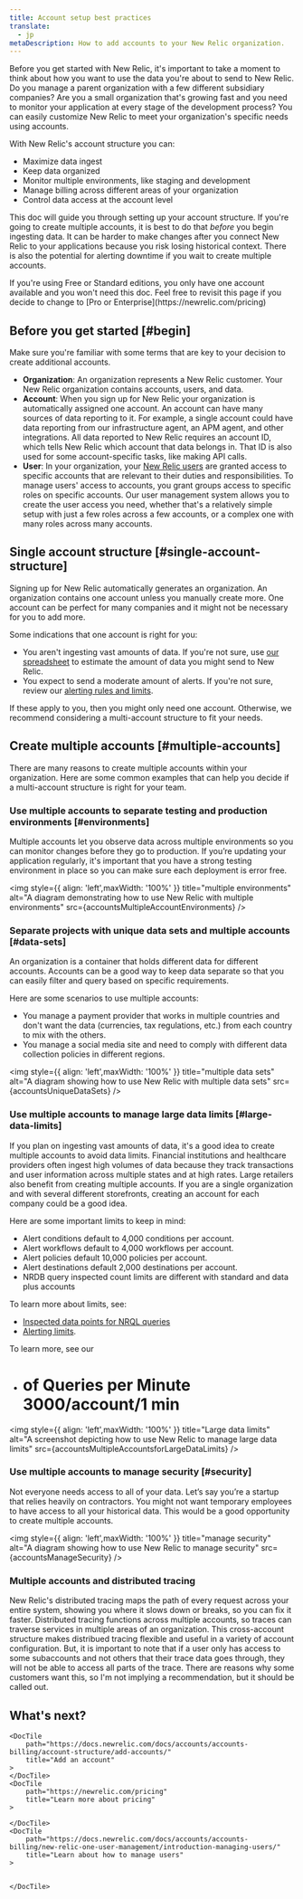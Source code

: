 ```yaml
---
title: Account setup best practices
translate:
  - jp
metaDescription: How to add accounts to your New Relic organization. 
---
```






Before you get started with New Relic, it's important to take a moment to think about how you want to use the data you're about to send to New Relic. Do you manage a parent organization with a few different subsidiary companies? Are you a small organization that's growing fast and you need to monitor your application at every stage of the development process?  You can easily customize New Relic to meet your organization's specific needs using accounts. 

With New Relic's account structure you can:

* Maximize data ingest
* Keep data organized 
* Monitor multiple environments, like staging and development
* Manage billing across different areas of your organization
* Control data access at the account level

This doc will guide you through setting up your account structure. If you're going to create multiple accounts, it is best to do that _before_ you begin ingesting data. It can be harder to make changes after you connect New Relic to your applications because you risk losing historical context. There is also the potential for alerting downtime if you wait to create multiple accounts. 

<Callout variant="tip">
If you're using Free or Standard editions, you only have one account available and you won't need this doc. Feel free to revisit this page if you decide to change to [Pro or Enterprise](https://newrelic.com/pricing)
</Callout>

## Before you get started [#begin]

Make sure you're familiar with some terms that are key to your decision to create additional accounts.

* **Organization**:  An organization represents a New Relic customer. Your New Relic organization contains accounts, users, and data.
* **Account**: When you sign up for New Relic your organization is automatically assigned one account. An account can have many sources of data reporting to it. For example, a single account could have data reporting from our infrastructure agent, an APM agent, and other integrations. All data reported to New Relic requires an account ID, which tells New Relic which account that data belongs in. That ID is also used for some account-specific tasks, like making API calls. 
* **User**: In your organization, your [New Relic users](/docs/accounts/accounts-billing/new-relic-one-user-management/introduction-managing-users/) are granted access to specific accounts that are relevant to their duties and responsibilities. To manage users' access to accounts, you grant groups access to specific roles on specific accounts. Our user management system allows you to create the user access you need, whether that's a relatively simple setup with just a few roles across a few accounts, or a complex one with many roles across many accounts. 

## Single account structure [#single-account-structure]

Signing up for New Relic automatically generates an organization. An organization contains one account unless you manually create more. One account can be perfect for many companies and it might not be necessary for you to add more. 

Some indications that one account is right for you:
* You aren't ingesting vast amounts of data. If you're not sure, use [our spreadsheet](https://newrelic.com/blog/nerdlog/estimate-data-cost) to estimate the amount of data you might send to New Relic.
* You expect to send a moderate amount of alerts. If you're not sure, review our [alerting rules and limits](/docs/alerts-applied-intelligence/new-relic-alerts/learn-alerts/rules-limits-alerts/).

If these apply to you, then you might only need one account. Otherwise, we recommend considering a multi-account structure to fit your needs.

## Create multiple accounts [#multiple-accounts]

There are many reasons to create multiple accounts within your organization. Here are some common examples that can help you decide if a multi-account structure is right for your team.

### Use multiple accounts to separate testing and production environments [#environments]

Multiple accounts let you observe data across multiple environments so you can monitor changes before they go to production. If you’re updating your application regularly, it's important that you have a strong testing environment in place so you can make sure each deployment is error free.

<img
    style={{ align: 'left',maxWidth: '100%' }}
    title="multiple environments"
    alt="A diagram demonstrating how to use New Relic with multiple environments"
    src={accountsMultipleAccountEnvironments}
/>

### Separate projects with unique data sets and multiple accounts [#data-sets]

An organization is a container that holds different data for different accounts. Accounts can be a good way to keep data separate so that you can easily filter and query based on specific requirements. 

Here are some scenarios to use multiple accounts:
* You manage a payment provider that works in multiple countries and don't want the data (currencies, tax regulations, etc.) from each country to mix with the others. 
* You manage a social media site and need to comply with different data collection policies in different regions.

<img
    style={{ align: 'left',maxWidth: '100%' }}
    title="multiple data sets"
    alt="A diagram showing how to use New Relic with multiple data sets"
    src={accountsUniqueDataSets}
/>

### Use multiple accounts to manage large data limits [#large-data-limits]

If you plan on ingesting vast amounts of data, it's a good idea to create multiple accounts to avoid data limits. Financial institutions and healthcare providers often ingest high volumes of data because they track transactions and user information across multiple states and at high rates. Large retailers also benefit from creating multiple accounts. If you are a single organization and with several different storefronts, creating an account for each company could be a good idea. 

Here are some important limits to keep in mind:

* Alert conditions default to 4,000 conditions per account.
* Alert workflows default to 4,000 workflows per account.
* Alert policies default 10,000 policies per account.
* Alert destinations default 2,000 destinations per account. 
* NRDB query inspected count limits are different with standard and data plus accounts

To learn more about limits, see:
*  [Inspected data points for NRQL queries](/docs/query-your-data/nrql-new-relic-query-language/get-started/rate-limits-nrql-queries/#inspected-count-limits)
* [Alerting limits](docs/alerts-applied-intelligence/new-relic-alerts/learn-alerts/rules-limits-alerts/).

To learn more, see our 
- # of Queries per Minute 3000/account/1 min

<img
    style={{ align: 'left',maxWidth: '100%' }}
    title="Large data limits"
    alt="A screenshot depicting how to use New Relic to manage large data limits"
    src={accountsMultipleAccountsforLargeDataLimits}
/>

### Use multiple accounts to manage security [#security]

Not everyone needs access to all of your data. Let’s say you’re a startup that relies heavily on contractors. You might not want temporary employees to have access to all your historical data. This would be a good opportunity to create multiple accounts. 

<img
    style={{ align: 'left',maxWidth: '100%' }}
    title="manage security"
    alt="A diagram showing how to use New Relic to manage security"
    src={accountsManageSecurity}
/>

### Multiple accounts and distributed tracing 

New Relic's distributed tracing maps the path of every request across your entire system, showing you where it slows down or breaks, so you can fix it faster. Distributed tracing functions across multiple accounts, so traces can traverse services in multiple areas of an organization. This cross-account structure makes distribued tracing flexible and useful in a variety of account configuration. But, it is important to note that if a user only has access to some subaccounts and not others that their trace data goes through, they will not be able to access all parts of the trace. There are reasons why some customers want this, so I'm not implying a recommendation, but it should be called out.

## What's next?

<DocTiles>

    <DocTile
        path="https://docs.newrelic.com/docs/accounts/accounts-billing/account-structure/add-accounts/"
        title="Add an account"
    >
    </DocTile>
    <DocTile
        path="https://newrelic.com/pricing"
        title="Learn more about pricing"
    >
        
    </DocTile>
    <DocTile
        path="https://docs.newrelic.com/docs/accounts/accounts-billing/new-relic-one-user-management/introduction-managing-users/"
        title="Learn about how to manage users"
    >
 
        
    </DocTile>

</DocTiles>